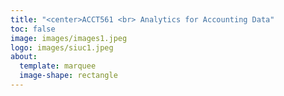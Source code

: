 ```yaml
---
title: "<center>ACCT561 <br> Analytics for Accounting Data"
toc: false
image: images/images1.jpeg
logo: images/siuc1.jpeg
about: 
  template: marquee
  image-shape: rectangle
---
```


